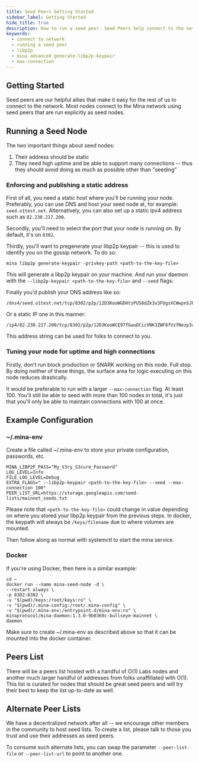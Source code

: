 ```yaml
---
title: Seed Peers Getting Started
sidebar_label: Getting Started
hide_title: true
description: How to run a seed peer. Seed Peers help connect to the network. 
keywords:
  - connect to network
  - running a seed peer
  - libp2p
  - mina advanced generate-libp2p-keypair
  - max-connection
---
```



## Getting Started

Seed peers are our helpful allies that make it easy for the rest of us to connect to the network. Most nodes connect to the Mina network using seed peers that are run explicitly as seed nodes.

## Running a Seed Node

The two important things about seed nodes:

1. Their address should be static
2. They need high uptime and be able to support many connections -- thus they should avoid doing as much as possible other than "seeding"

### Enforcing and publishing a static address

First of all, you need a static host where you'll be running your node. Preferably, you can use DNS and host your seed node at, for example: `seed.o1test.net`. Alternatively, you can also set up a static ipv4 address such as `82.230.217.200`.

Secondly, you'll need to select the port that your node is running on. By default, it's on `8302`.

Thirdly, you'll want to pregenerate your libp2p keypair -- this is used to identify you on the gossip network. To do so:

```
mina libp2p generate-keypair -privkey-path <path-to-the-key-file>
```

This will generate a libp2p keypair on your machine.
And run your daemon with the `--libp2p-keypair <path-to-the-key-file>` and `--seed` flags:

Finally you'd publish your DNS address like so:

```
/dns4/seed.o1test.net/tcp/8302/p2p/12D3KooWGDHtsPUS8dZk3x3FUgsXCWwpnSJ6W7EwkWZKBZXczkwC
```

Or a static IP one in this manner:

```
/ip4/82.230.217.200/tcp/8302/p2p/12D3KooWCE97fGwuDCicVNK3ZWF8fVzfNezp3uGjmSc8VrRFem6a
```

This address string can be used for folks to connect to you.

### Tuning your node for uptime and high connections

Firstly, don't run block production or SNARK working on this node. Full stop. By doing neither of these things, the surface area for logic executing on this node reduces drastically.

It would be preferable to run with a larger `--max-connection` flag. At least 100. You'll still be able to seed with more than 100 nodes in total, it's just that you'll only be able to maintain connections with 100 at once.

## Example Configuration

### ~/.mina-env

Create a file called ~/.mina-env to store your private configuration, passwords, etc.

```
MINA_LIBP2P_PASS="My_V3ry_S3cure_Password"
LOG_LEVEL=Info
FILE_LOG_LEVEL=Debug
EXTRA_FLAGS=" --libp2p-keypair <path-to-the-key-file> --seed --max-connection 100"
PEER_LIST_URL=https://storage.googleapis.com/seed-lists/mainnet_seeds.txt
```

Please note that `<path-to-the-key-file>` could change in value depending on where you stored your libp2p keypair from the previous steps. In docker, the keypath will always be `/keys/filename` due to where volumes are mounted.

Then follow along as normal with systemctl to start the mina service.

### Docker

If you're using Docker, then here is a similar example:

```
cd ~
docker run --name mina-seed-node -d \
--restart always \
-p 8302:8302 \
-v "$(pwd)/keys:/root/keys:ro" \
-v "$(pwd)/.mina-config:/root/.mina-config" \
-v "$(pwd)/.mina-env:/entrypoint.d/mina-env:ro" \
minaprotocol/mina-daemon:1.3.0-9b0369c-bullseye-mainnet \
daemon
```

Make sure to create ~/.mina-env as described above so that it can be mounted into the docker container.

## Peers List

There will be a peers list hosted with a handful of O(1) Labs nodes and another much larger handful of addresses from folks unaffiliated with O(1). This list is curated for nodes that should be great seed peers and will try their best to keep the list up-to-date as well.

## Alternate Peer Lists

We have a decentralized network after all -- we encourage other members in the community to host seed lists. To create a list, please talk to those you trust and use their addresses as seed peers.

To consume such alternate lists, you can swap the parameter `--peer-list-file` or `--peer-list-url` to point to another one.
